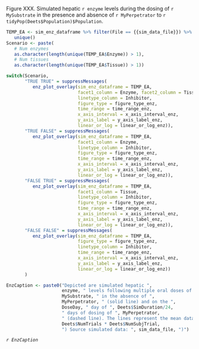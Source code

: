 Figure XXX. Simulated hepatic `r enzyme` levels during the dosing of `r MySubstrate` in the presence and absence of `r MyPerpetrator` to `r tidyPop(Deets$Population)$Population`. 

```r

TEMP_EA <- sim_enz_dataframe %>% filter(File == {{sim_data_file}}) %>% 
   unique()
Scenario <- paste(
   # Num enzymes
   as.character(length(unique(TEMP_EA$Enzyme)) > 1), 
   # Num tissues
   as.character(length(unique(TEMP_EA$Tissue)) > 1))


```


```r

switch(Scenario, 
       "TRUE TRUE" = suppressMessages(
          enz_plot_overlay(sim_enz_dataframe = TEMP_EA, 
                           facet1_column = Enzyme, facet2_column = Tissue,
                           linetype_column = Inhibitor,
                           figure_type = figure_type_enz,
                           time_range = time_range_enz,
                           x_axis_interval = x_axis_interval_enz,
                           y_axis_label = y_axis_label_enz,
                           linear_or_log = linear_or_log_enz)),
       "TRUE FALSE" = suppressMessages(
          enz_plot_overlay(sim_enz_dataframe = TEMP_EA, 
                           facet1_column = Enzyme,
                           linetype_column = Inhibitor,
                           figure_type = figure_type_enz,
                           time_range = time_range_enz,
                           x_axis_interval = x_axis_interval_enz,
                           y_axis_label = y_axis_label_enz,
                           linear_or_log = linear_or_log_enz)),
       "FALSE TRUE" = suppressMessages(
          enz_plot_overlay(sim_enz_dataframe = TEMP_EA, 
                           facet1_column = Tissue,
                           linetype_column = Inhibitor,
                           figure_type = figure_type_enz,
                           time_range = time_range_enz,
                           x_axis_interval = x_axis_interval_enz,
                           y_axis_label = y_axis_label_enz,
                           linear_or_log = linear_or_log_enz)), 
       "FALSE FALSE" = suppressMessages(
          enz_plot_overlay(sim_enz_dataframe = TEMP_EA, 
                           figure_type = figure_type_enz,
                           linetype_column = Inhibitor,
                           time_range = time_range_enz,
                           x_axis_interval = x_axis_interval_enz,
                           y_axis_label = y_axis_label_enz,
                           linear_or_log = linear_or_log_enz))
       )

```

```r
EnzCaption <- paste0("Depicted are simulated hepatic ",
                     enzyme, " levels following multiple oral doses of ",
                     MySubstrate, " in the absence of ",
                     MyPerpetrator, " (solid line) and on the ",
                     DoseDay, " day of ", Deets$SimDuration/24,
                     " days of dosing of ", MyPerpetrator, 
                     " (dashed line). The lines represent the mean data for the simulated population (n = ",
                     Deets$NumTrials * Deets$NumSubjTrial, 
                     ") Source simulated data: ", sim_data_file, ")")

```

*`r EnzCaption`*


